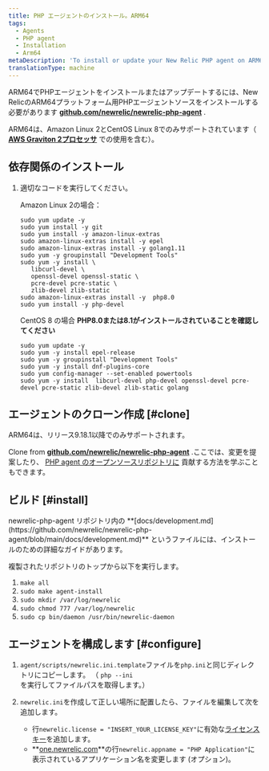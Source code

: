 ```yaml
---
title: PHP エージェントのインストール。ARM64
tags:
  - Agents
  - PHP agent
  - Installation
  - Arm64
metaDescription: 'To install or update your New Relic PHP agent on ARM64, start here.'
translationType: machine
---
```


ARM64でPHPエージェントをインストールまたはアップデートするには、New RelicのARM64プラットフォーム用PHPエージェントソースをインストールする必要があります **[github.com/newrelic/newrelic-php-agent](https://github.com/newrelic/newrelic-php-agent)** .

ARM64は、Amazon Linux 2とCentOS Linux 8でのみサポートされています（ **[AWS Graviton 2プロセッサ](https://aws.amazon.com/ec2/graviton/)** での使用を含む）。

## 依存関係のインストール

1. 適切なコードを実行してください。

   Amazon Linux 2の場合：

   ```
   sudo yum update -y
   sudo yum install -y git 
   sudo yum install -y amazon-linux-extras
   sudo amazon-linux-extras install -y epel
   sudo amazon-linux-extras install -y golang1.11
   sudo yum -y groupinstall "Development Tools"
   sudo yum -y install \
      libcurl-devel \
      openssl-devel openssl-static \
      pcre-devel pcre-static \
      zlib-devel zlib-static
   sudo amazon-linux-extras install -y  php8.0
   sudo yum install -y php-devel
   ```

   CentOS 8 の場合 **PHP8.0または8.1がインストールされていることを確認してください**

   ```
   sudo yum update -y
   sudo yum -y install epel-release
   sudo yum -y groupinstall "Development Tools"
   sudo yum -y install dnf-plugins-core
   sudo yum config-manager --set-enabled powertools
   sudo yum -y install  libcurl-devel php-devel openssl-devel pcre-devel pcre-static zlib-devel zlib-static golang
   ```

## エージェントのクローン作成 [#clone]

<Callout variant="important">
  ARM64は、リリース9.18.1以降でのみサポートされます。
</Callout>

Clone from **[github.com/newrelic/newrelic-php-agent](https://github.com/newrelic/newrelic-php-agent)** .ここでは、変更を提案したり、 [PHP agent のオープンソースリポジトリに](https://github.com/newrelic/newrelic-php-agent/issues) 貢献する方法を学ぶこともできます。

## ビルド [#install]

<Callout variant="tip">
  newrelic-php-agent リポジトリ内の **[docs/development.md](https://github.com/newrelic/newrelic-php-agent/blob/main/docs/development.md)** というファイルには、インストールのための詳細なガイドがあります。
</Callout>

複製されたリポジトリのトップから以下を実行します。

1. `make all`
2. `sudo make agent-install`
3. `sudo mkdir /var/log/newrelic`
4. `sudo chmod 777 /var/log/newrelic`
5. `sudo cp bin/daemon /usr/bin/newrelic-daemon`

## エージェントを構成します [#configure]

1. `agent/scripts/newrelic.ini.template`ファイルを`php.ini`と同じディレクトリにコピーします。 （ `php --ini`を実行してファイルパスを取得します。）

2. `newrelic.ini`を作成して正しい場所に配置したら、ファイルを編集して次を追加します。

   * 行`newrelic.license = "INSERT_YOUR_LICENSE_KEY"`に有効な[ライセンスキー](/docs/apis/intro-apis/new-relic-api-keys/#ingest-license-key)を追加します。
   * **[one.newrelic.com](https://one.newrelic.com/all-capabilities)**の行`newrelic.appname = "PHP Application"`に表示されているアプリケーション名を変更します (オプション)。

<InstallFeedback/>